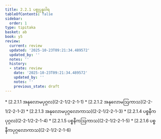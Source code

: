 ```yaml
---
title: 2.2.1 ပစ္စုပ္ပန္နဝါရ
tableOfContents: false
sidebar:
  order: 1
type: tipitaka
basket: ab
book: y5
review:
  current: review
  updated: '2025-10-23T09:21:34.489572'
  updated_by: ''
  notes: ''
  history:
  - state: review
    date: '2025-10-23T09:21:34.489572'
    updated_by: ''
    notes: ''
    previous_state: draft
---
```



<ReviewStatus review={frontmatter.review} showDetails={true} />

<HypothesisAnnotation frontmatter={frontmatter} />

<DynamicBreadcrumb />



<TableOfContents book="y5" section="2.2.1">
* [2.2.1.1 အနုလောမပုဂ္ဂလ](2-2-1/2-2-1-1)
* [2.2.1.2 အနုလောမဩကာသ](2-2-1/2-2-1-2)
* [2.2.1.3 အနုလောမပုဂ္ဂလောကာသ](2-2-1/2-2-1-3)
* [2.2.1.4 ပစ္စနီကပုဂ္ဂလ](2-2-1/2-2-1-4)
* [2.2.1.5 ပစ္စနီကဩကာသ](2-2-1/2-2-1-5)
* [2.2.1.6 ပစ္စနီကပုဂ္ဂလောကာသ](2-2-1/2-2-1-6)
</TableOfContents>